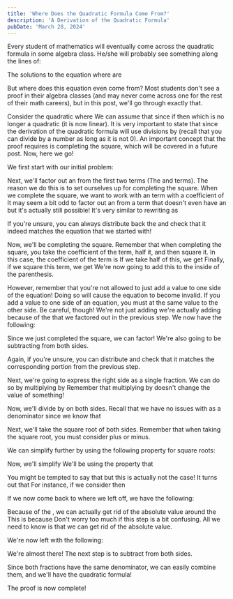 ```yaml
---
title: 'Where Does the Quadratic Formula Come From?'
description: 'A Derivation of the Quadratic Formula'
pubDate: 'March 28, 2024'
---
```



Every student of mathematics will eventually come across the quadratic formula in some algebra class. 
He/she will probably see something along the lines of:

The solutions to the equation <LXI f='ax^2+bx+c=0,'/> where <LXI f ='a \neq 0,'/> are <LXI f='x = \dfrac{-b \pm \sqrt{{b^2-4ac}}}{2a}.'/>

But where does this equation even come from? Most students don't see a proof in their algebra classes (and may never come across one for the rest of their math careers), but in this post, we'll go through exactly that. 

Consider the quadratic <LXI f='ax^2+bx+c,'/> where <LXI f ='a \neq 0.'/> 
We can assume that <LXI f='a \neq 0,'/> since if <LXI f='a = 0,'/> then <LXI f='ax^2+bx+c = bx+c,'/> which is no longer a quadratic (it is now linear). 
It is very important to state that <LXI f='a \neq 0,'/> since the derivation of the quadratic formula will use divisions by <LXI f='a'/> (recall that you can divide by a number as long as it is not 0). An important concept that the proof requires is completing the square, which will be covered in a future post. Now, here we go!

We first start with our initial problem:

<LXD f='ax^2+bx+c=0'/>

Next, we'll factor out an <LXI f='a'/> from the first two terms (The <LXI f='ax^2'/> and <LXI f='bx'/> terms). The reason we do this is to set ourselves up for completing the square. When we complete the square, we want to work with an <LXI f='x^2'/> term with a coefficient of <LXI f='1.'/> It may seem a bit odd to factor out an <LXI f='a'/> from a term that doesn't even have an <LXI f='a,'/> but it's actually still possible! It's very similar to rewriting <LXI f='3'/> as <LXI f='2 \cdot \frac{3}{2}.'/> 

<LXD f='a\left(x^2+ \dfrac{b}{a}x \right) + c = 0'/> 

If you're unsure, you can always distribute back the <LXI f='a'/> and check that it indeed matches the equation that we started with! 

Now, we'll be completing the square. Remember that when completing the square, you take the coefficient of the <LXI f='x'/> term, half it, and then square it. In this case, the coefficient of the <LXI f='x'/> term is <LXI f='\frac{b}{a}.'/> If we take half of this, we get <LXI f='\frac{b}{2a}.'/> Finally, if we square this term, we get <LXI f='\frac{b^2}{4a^2}.'/> We're now going to add this to the inside of the parenthesis. 

However, remember that you're not allowed to just add a value to one side of the equation! Doing so will cause the equation to become invalid. If you add a value to one side of an equation, you must at the same value to the other side. Be careful, though! We're not just adding <LXI f='\frac{b^2}{4a^2} ;'/> we're actually adding <LXI f='a \cdot \frac{b^2}{4a^2} = \frac{b^2}{4a}'/> because of the <LXI f='a'/> that we factored out in the previous step. We now have the following:

<LXD f='a\left(x^2+ \dfrac{b}{a}x + \dfrac{b^2}{4a^2} \right) + c  = \dfrac{b^2}{4a}'/> 

Since we just completed the square, we can factor! We're also going to be subtracting <LXI f='c'/> from both sides.

<LXD f='a \left(x+\dfrac{b}{2a} \right)^2 = \dfrac{b^2}{4a} - c'/> 

Again, if you're unsure, you can distribute <LXI f='\left(x+\frac{b}{2a} \right)^2'/> and check that it matches the corresponding portion from the previous step.

Next, we're going to express the right side as a single fraction. We can do so by multiplying <LXI f='c'/> by <LXI f='\frac{4a}{4a}=1.'/> Remember that multiplying by <LXI f='1'/> doesn't change the value of something!

<LXD f='a \left(x+\dfrac{b}{2a} \right)^2 = \dfrac{b^2-4ac}{4a}'/> 

Now, we'll divide by <LXI f='a'/> on both sides. Recall that we have no issues with <LXI f='a'/> as a denominator since we know that <LXI f='a \neq 0.'/>

<LXD f='\left(x+\dfrac{b}{2a} \right)^2 = \dfrac{b^2-4ac}{4a^2}'/> 

Next, we'll take the square root of both sides. Remember that when taking the square root, you must consider plus or minus. 

<LXD f='x+ \dfrac{b}{2a} = \pm \sqrt{\dfrac{{b^2-4ac}}{4a^2}}'/> 

We can simplify further by using the following property for square roots: <LXI f='\sqrt{\frac{\alpha}{\beta}} = \frac{\sqrt{\alpha}}{\sqrt{\beta}}.'/>

<LXD f='x+ \dfrac{b}{2a} = \pm \dfrac{\sqrt{{b^2-4ac}}}{\sqrt{4a^2}}'/> 

Now, we'll simplify <LXI f='\sqrt{4a^2}.'/> We'll be using the property that <LXI f='\sqrt{\alpha\beta} = \sqrt{\alpha}\sqrt{\beta}.'/>

<LXI f='\sqrt{4a^2} = \sqrt{4}\sqrt{a^2}=2\sqrt{a^2}.'/> You might be tempted to say that <LXI f='\sqrt{a^2}=a,'/> but this is actually not the case! It turns out that <LXI f='\sqrt{a^2} = |a|.'/> For instance, if we consider <LXI f='a=-2,'/> then <LXI f='\sqrt{a^2} = \sqrt{(-2)^2} = \sqrt{4} = 2.'/> 

If we now come back to where we left off, we have the following:

<LXD f='x+ \dfrac{b}{2a} = \pm \dfrac{\sqrt{{b^2-4ac}}}{2|a|}'/> 

Because of the <LXI f='\pm'/>, we can actually  get rid of the absolute value around the <LXI f='a.'/> This is because <LXI f='\pm|a| = \{a,-a\} = \pm a.'/> Don't worry too much if this step is a bit confusing. All we need to know is that we can get rid of the absolute value.

We're now left with the following:

<LXD f='x+ \dfrac{b}{2a} = \pm \dfrac{\sqrt{{b^2-4ac}}}{2a}'/> 

We're almost there! The next step is to subtract <LXI f='\frac{b}{2a}'/> from both sides.

<LXD f='x = - \dfrac{b}{2a} \pm \dfrac{\sqrt{{b^2-4ac}}}{2a}'/> 

Since both fractions have the same denominator, we can easily combine them, and we'll have the quadratic formula!

<LXD f='x = \dfrac{-b \pm \sqrt{{b^2-4ac}}}{2a}'/>

The proof is now complete!